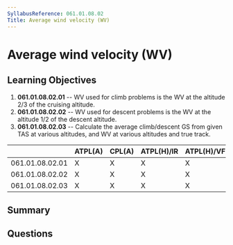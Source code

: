 ```yaml
---
SyllabusReference: 061.01.08.02
Title: Average wind velocity (WV)
---
```


# Average wind velocity (WV)

## Learning Objectives

1. **061.01.08.02.01** -- WV used for climb problems is the WV at the altitude
   2/3 of the cruising altitude.
2. **061.01.08.02.02** -- WV used for descent problems is the WV at the altitude
   1/2 of the descent altitude.
3. **061.01.08.02.03** -- Calculate the average climb/descent GS from given TAS
   at various altitudes, and WV at various altitudes and true track.

|                 | ATPL(A) | CPL(A) | ATPL(H)/IR | ATPL(H)/VFR | CPL(H) | IR  | CBIR(A) |
| --------------- | ------- | ------ | ---------- | ----------- | ------ | --- | ------- |
| 061.01.08.02.01 | X       | X      | X          | X           | X      |     |         |
| 061.01.08.02.02 | X       | X      | X          | X           | X      |     |         |
| 061.01.08.02.03 | X       | X      | X          | X           | X      |     |         |

## Summary

## Questions
